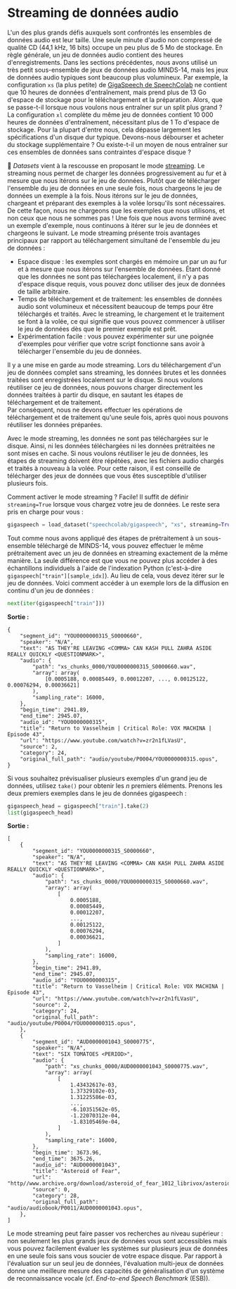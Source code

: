 # Streaming de données audio

L'un des plus grands défis auxquels sont confrontés les ensembles de données audio est leur taille. 
Une seule minute d'audio non compressé de qualité CD (44,1 kHz, 16 bits) occupe un peu plus de 5 Mo de stockage. En règle générale, un jeu de données audio contient des heures d'enregistrements.
Dans les sections précédentes, nous avons utilisé un très petit sous-ensemble de jeux de données audio MINDS-14, mais les jeux de données audio typiques sont beaucoup plus volumineux.
Par exemple, la configuration `xs` (la plus petite) de [GigaSpeech de SpeechColab](https://huggingface.co/datasets/speechcolab/gigaspeech) ne contient que 10 heures de données d'entraînement, mais prend plus de 13 Go d'espace de stockage pour le téléchargement et la préparation. 
Alors, que se passe-t-il lorsque nous voulons nous entraîner sur un split plus grand ? 
La configuration `xl` complète du même jeu de données contient 10 000 heures de données d'entraînement, nécessitant plus de 1 To d'espace de stockage. 
Pour la plupart d'entre nous, cela dépasse largement les spécifications d'un disque dur typique. Devons-nous débourser et acheter du stockage supplémentaire ? Ou existe-t-il un moyen de nous entraîner sur ces ensembles de données sans contraintes d'espace disque ?

 🤗 *Datasets* vient à la rescousse en proposant le mode [streaming](https://huggingface.co/docs/datasets/stream). 
 Le streaming nous permet de charger les données progressivement au fur et à mesure que nous itérons sur le jeu de données. Plutôt que de télécharger l'ensemble du jeu de données en une seule fois, nous chargeons le jeu de données un exemple à la fois.
 Nous itérons sur le jeu de données, chargeant et préparant des exemples à la volée lorsqu'ils sont nécessaires. De cette façon, nous ne chargeons que les exemples que nous utilisons, et non ceux que nous ne sommes pas !
Une fois que nous avons terminé avec un exemple d'exemple, nous continuons à itérer sur le jeu de données et chargeons le suivant.
Le mode streaming présente trois avantages principaux par rapport au téléchargement simultané de l'ensemble du jeu de données :
* Espace disque : les exemples sont chargés en mémoire un par un au fur et à mesure que nous itérons sur l'ensemble de données. Étant donné que les données ne sont pas téléchargées localement, il n'y a pas d'espace disque requis, vous pouvez donc utiliser des jeux de données de taille arbitraire.
* Temps de téléchargement et de traitement: les ensembles de données audio sont volumineux et nécessitent beaucoup de temps pour être téléchargés et traités. Avec le streaming, le chargement et le traitement se font à la volée, ce qui signifie que vous pouvez commencer à utiliser le jeu de données dès que le premier exemple est prêt.
* Expérimentation facile : vous pouvez expérimenter sur une poignée d'exemples pour vérifier que votre script fonctionne sans avoir à télécharger l'ensemble du jeu de données.

Il y a une mise en garde au mode streaming. Lors du téléchargement d'un jeu de données complet sans streaming, les données brutes et les données traitées sont enregistrées localement sur le disque. 
Si nous voulons réutiliser ce jeu de données, nous pouvons charger directement les données traitées à partir du disque, en sautant les étapes de téléchargement et de traitement.  
Par conséquent, nous ne devons effectuer les opérations de téléchargement et de traitement qu'une seule fois, après quoi nous pouvons réutiliser les données préparées.

Avec le mode streaming, les données ne sont pas téléchargées sur le disque. Ainsi, ni les données téléchargées ni les données prétraitées ne sont mises en cache.
Si nous voulons réutiliser le jeu de données, les étapes de streaming doivent être répétées, avec les fichiers audio chargés et traités à nouveau à la volée.
Pour cette raison, il est conseillé de télécharger des jeux de données que vous êtes susceptible d'utiliser plusieurs fois.

Comment activer le mode streaming ? Facile! Il suffit de définir `streaming=True` lorsque vous chargez votre jeu de données. Le reste sera pris en charge pour vous :

```py
gigaspeech = load_dataset("speechcolab/gigaspeech", "xs", streaming=True)
```

Tout comme nous avons appliqué des étapes de prétraitement à un sous-ensemble téléchargé de MINDS-14, vous pouvez effectuer le même prétraitement avec un jeu de données en streaming exactement de la même manière.
La seule différence est que vous ne pouvez plus accéder à des échantillons individuels à l'aide de l'indexation Python (c'est-à-dire `gigaspeech["train"][sample_idx]`).
Au lieu de cela, vous devez itérer sur le jeu de données. Voici comment accéder à un exemple lors de la diffusion en continu d'un jeu de données :

```py
next(iter(gigaspeech["train"]))
```
 
**Sortie :**

```out
{
    "segment_id": "YOU0000000315_S0000660",
    "speaker": "N/A",
    "text": "AS THEY'RE LEAVING <COMMA> CAN KASH PULL ZAHRA ASIDE REALLY QUICKLY <QUESTIONMARK>",
    "audio": {
        "path": "xs_chunks_0000/YOU0000000315_S0000660.wav",
        "array": array(
            [0.0005188, 0.00085449, 0.00012207, ..., 0.00125122, 0.00076294, 0.00036621]
        ),
        "sampling_rate": 16000,
    },
    "begin_time": 2941.89,
    "end_time": 2945.07,
    "audio_id": "YOU0000000315",
    "title": "Return to Vasselheim | Critical Role: VOX MACHINA | Episode 43",
    "url": "https://www.youtube.com/watch?v=zr2n1fLVasU",
    "source": 2,
    "category": 24,
    "original_full_path": "audio/youtube/P0004/YOU0000000315.opus",
}
```
Si vous souhaitez prévisualiser plusieurs exemples d'un grand jeu de données, utilisez `take()` pour obtenir les $n$ premiers éléments. Prenons les deux premiers exemples dans le jeu de données gigaspeech :

```py
gigaspeech_head = gigaspeech["train"].take(2)
list(gigaspeech_head)
```

**Sortie :**

```out
[
    {
        "segment_id": "YOU0000000315_S0000660",
        "speaker": "N/A",
        "text": "AS THEY'RE LEAVING <COMMA> CAN KASH PULL ZAHRA ASIDE REALLY QUICKLY <QUESTIONMARK>",
        "audio": {
            "path": "xs_chunks_0000/YOU0000000315_S0000660.wav",
            "array": array(
                [
                    0.0005188,
                    0.00085449,
                    0.00012207,
                    ...,
                    0.00125122,
                    0.00076294,
                    0.00036621,
                ]
            ),
            "sampling_rate": 16000,
        },
        "begin_time": 2941.89,
        "end_time": 2945.07,
        "audio_id": "YOU0000000315",
        "title": "Return to Vasselheim | Critical Role: VOX MACHINA | Episode 43",
        "url": "https://www.youtube.com/watch?v=zr2n1fLVasU",
        "source": 2,
        "category": 24,
        "original_full_path": "audio/youtube/P0004/YOU0000000315.opus",
    },
    {
        "segment_id": "AUD0000001043_S0000775",
        "speaker": "N/A",
        "text": "SIX TOMATOES <PERIOD>",
        "audio": {
            "path": "xs_chunks_0000/AUD0000001043_S0000775.wav",
            "array": array(
                [
                    1.43432617e-03,
                    1.37329102e-03,
                    1.31225586e-03,
                    ...,
                    -6.10351562e-05,
                    -1.22070312e-04,
                    -1.83105469e-04,
                ]
            ),
            "sampling_rate": 16000,
        },
        "begin_time": 3673.96,
        "end_time": 3675.26,
        "audio_id": "AUD0000001043",
        "title": "Asteroid of Fear",
        "url": "http//www.archive.org/download/asteroid_of_fear_1012_librivox/asteroid_of_fear_1012_librivox_64kb_mp3.zip",
        "source": 0,
        "category": 28,
        "original_full_path": "audio/audiobook/P0011/AUD0000001043.opus",
    },
]
```

Le mode streaming peut faire passer vos recherches au niveau supérieur : non seulement les plus grands jeux de données vous sont accessibles mais vous pouvez facilement évaluer les systèmes sur plusieurs jeux de données en une seule fois sans vous soucier de votre espace disque. 
Par rapport à l'évaluation sur un seul jeu de données, l'évaluation multi-jeux de données donne une meilleure mesure des capacités de généralisation d'un système de reconnaissance vocale (cf. *End-to-end Speech Benchmark* (ESB)).
